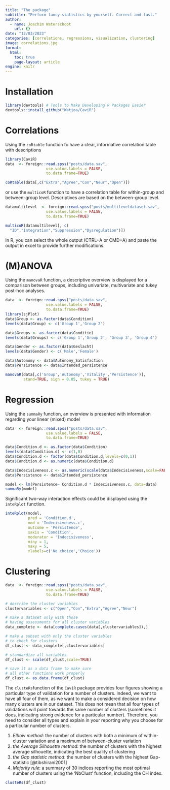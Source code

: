 ```yaml
---
title: "The package"
subtitle: "Perform fancy statistics by yourself. Correct and fast."
author:
  - name: Joachim Waterschoot
    url: {}
date: "12/03/2023"
categories: [correlations, regressions, visualization, clustering]
image: correlations.jpg
format: 
  html:
    toc: true
    page-layout: article
engine: knitr
---
```


# Installation

```r
library(devtools) # Tools to Make Developing R Packages Easier 
devtools::install_github("Watjoa/CaviR")
```

# Correlations

Using the `coRtable` function to have a clear, informative correlation table with descriptions

```r
library(CaviR)
data  <- foreign::read.spss("posts/data.sav", 
                  use.value.labels = FALSE, 
                  to.data.frame=TRUE)
```

```r
coRtable(data[,c("Extra","Agree","Con","Neur","Open")])
```

or use the `multicoR` function to have a correlation table for within-group and between-group level. Descriptives are based on the between-group level.

```r
datamultilevel  <- foreign::read.spss("posts/multileveldataset.sav", 
                  use.value.labels = FALSE, 
                  to.data.frame=TRUE)
```

```r
multicoR(datamultilevel[, c(
  "ID","Integration","Suppression","Dysregulation")])
```

::: callout-tip
In R, you can select the whole output (CTRL+A or CMD+A) and paste the output in excel to provide further modifications.
:::

# (M)ANOVA

Using the `manovaR` function, a descriptive overview is displayed for a comparison between groups, including univariate, multivariate and tukey post-hoc analyses.

```r
data  <- foreign::read.spss("posts/data.sav", 
                  use.value.labels = FALSE, 
                  to.data.frame=TRUE)
library(sjPlot)
data$Group <- as.factor(data$Condition)
levels(data$Group) <- c('Group 1','Group 2')

data$Groups <- as.factor(data$Conditie)
levels(data$Groups) <- c('Group 1','Group 2', 'Group 3', 'Group 4')

data$Gender <- as.factor(data$Geslacht)
levels(data$Gender) <- c('Male','Female')

data$Autonomy <- data$Autonomy_Satisfaction
data$Persistence <- data$Intended_persistence
```

```r
manovaR(data[,c('Group','Autonomy','Vitality','Persistence')],
        stand=TRUE, sign = 0.05, tukey = TRUE)
```

# Regression

Using the `summaRy` function, an overview is presented with information regarding your linear (mixed) model

```r
data  <- foreign::read.spss("posts/data.sav", 
                  use.value.labels = FALSE, 
                  to.data.frame=TRUE)

data$Condition.d <- as.factor(data$Condition)
levels(data$Condition.d) <- c(1,0)
data$Condition.d <- factor(data$Condition.d,levels=c(0,1))
data$Condition.d <- as.numeric(data$Condition.d)

data$Indecisiveness.c <- as.numeric(scale(data$Indecisiveness,scale=FALSE,center=TRUE))
data$Persistence <- data$Intended_persistence
```

```r
model <- lm(Persistence~ Condition.d * Indecisiveness.c, data=data) 
summaRy(model)
```

Significant two-way interaction effects could be displayed using the `inteRplot` function.

```r
inteRplot(model,
          pred = 'Condition.d',
          mod = 'Indecisiveness.c',
          outcome = 'Persistence',
          xaxis = 'Condition',
          moderator = 'Indecisiveness',
          miny = 1,
          maxy = 5,
          xlabels=c('No choice','Choice')) 
```

# Clustering

```r
data  <- foreign::read.spss("posts/data.sav", 
                  use.value.labels = FALSE, 
                  to.data.frame=TRUE)

# describe the cluster variables
clustervariables <- c("Open","Con","Extra","Agree","Neur")

# make a dataset only with those 
# having assessments for all cluster variables
data_complete <- data[complete.cases(data[,clustervariables]),]

# make a subset with only the cluster variables 
# to check for clusters
df_clust <- data_complete[,clustervariables]

# standardize all variables
df_clust <- scale(df_clust,scale=TRUE)

# save it as a data frame to make sure 
# all other functions work properly
df_clust <- as.data.frame(df_clust)

```

The `clusteRs`function of the `CaviR` package provides four figures showing a particular type of validation for a number of clusters. Indeed, we want to have all four of them, as we want to make a considered decision on how many clusters are in our dataset. This does not mean that all four types of validations will point towards the same number of clusters (sometimes it does, indicating strong evidence for a particular number). Therefore, you need to consider all types and explain in your reporting why you choose for a particular number of clusters.

::: {.callout-tip title="What are the validation techniques?" collapse="true"}
1.  *Elbow method*: the number of clusters with both a minimum of within-cluster variation and a maximum of between-cluster variation
2.  *the Average Silhouette method*: the number of clusters with the highest average silhouette, indicating the best quality of clustering
3.  *the Gap statistic method*: the number of clusters with the highest Gap-statistic [@tibshirani2001]
4.  *Majority rule*: a summary of 30 indices reporting the most optimal number of clusters using the 'NbClust' function, including the CH index.
:::

```r
clusteRs(df_clust)
```
